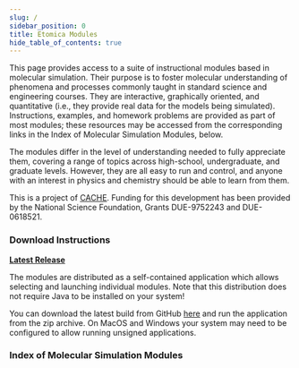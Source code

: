 ```yaml
---
slug: /
sidebar_position: 0
title: Etomica Modules
hide_table_of_contents: true
---
```


This page provides access to a suite of instructional modules based in molecular simulation. Their purpose is to foster molecular understanding of phenomena and processes commonly taught in standard science and engineering courses. They are interactive, graphically oriented, and quantitative (i.e., they provide real data for the models being simulated). Instructions, examples, and homework problems are provided as part of most modules; these resources may be accessed from the corresponding links in the Index of Molecular Simulation Modules, below.

The modules differ in the level of understanding needed to fully appreciate them, covering a range of topics across high-school, undergraduate, and graduate levels. However, they are all easy to run and control, and anyone with an interest in physics and chemistry should be able to learn from them.

This is a project of [CACHE](https://www.cache.org). Funding for this development has been provided by the National Science Foundation, Grants DUE-9752243 and DUE-0618521.

### Download Instructions

**[Latest Release](https://github.com/etomica/etomica/releases/latest)**

The modules are distributed as a self-contained application which allows selecting and launching individual modules. Note that this distribution does not require Java to
be installed on your system!

You can download the latest build from GitHub [here](https://github.com/etomica/etomica/releases/latest) and run the application from the zip archive. On MacOS and
Windows your system may need to be configured to allow running unsigned applications. 

### Index of Molecular Simulation Modules

<ModulesIndex/>
